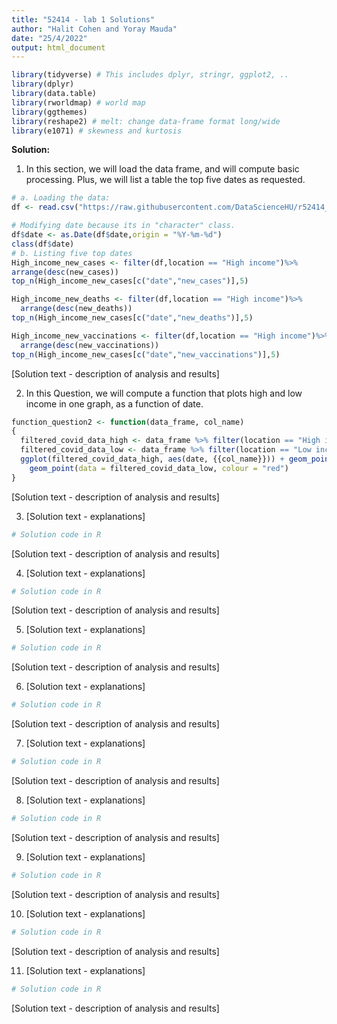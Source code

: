 ```yaml
---
title: "52414 - lab 1 Solutions"
author: "Halit Cohen and Yoray Mauda"
date: "25/4/2022"
output: html_document
---
```



```r
library(tidyverse) # This includes dplyr, stringr, ggplot2, ..
library(dplyr)
library(data.table)
library(rworldmap) # world map
library(ggthemes)
library(reshape2) # melt: change data-frame format long/wide
library(e1071) # skewness and kurtosis
```  

**Solution:**  

1. In this section, we will load the data frame, and will compute basic processing. Plus, we will list a table the top five dates as requested. 
```r

# a. Loading the data:
df <- read.csv("https://raw.githubusercontent.com/DataScienceHU/r52414_2021_22_lab1-Mauda_Yoray_and_Cohen_Halit/main/owid-covid-data.csv")

# Modifying date because its in "character" class.
df$date <- as.Date(df$date,origin = "%Y-%m-%d")
class(df$date)
# b. Listing five top dates
High_income_new_cases <- filter(df,location == "High income")%>%
arrange(desc(new_cases))
top_n(High_income_new_cases[c("date","new_cases")],5)

High_income_new_deaths <- filter(df,location == "High income")%>%
  arrange(desc(new_deaths))
top_n(High_income_new_cases[c("date","new_deaths")],5)

High_income_new_vaccinations <- filter(df,location == "High income")%>%
  arrange(desc(new_vaccinations))
top_n(High_income_new_cases[c("date","new_vaccinations")],5)

```
[Solution text - description of analysis and results]


2. In this Question, we will compute a function that plots high and low income in one graph, as a function of date. 
```r
function_question2 <- function(data_frame, col_name)
{
  filtered_covid_data_high <- data_frame %>% filter(location == "High income")
  filtered_covid_data_low <- data_frame %>% filter(location == "Low income")
  ggplot(filtered_covid_data_high, aes(date, {{col_name}})) + geom_point() +
    geom_point(data = filtered_covid_data_low, colour = "red")
}
```

[Solution text - description of analysis and results]

3. [Solution text - explanations] 
```r
# Solution code in R 

```
[Solution text - description of analysis and results]

4. [Solution text - explanations] 
```r
# Solution code in R 

```
[Solution text - description of analysis and results]

5. [Solution text - explanations] 
```r
# Solution code in R 

```
[Solution text - description of analysis and results]

6. [Solution text - explanations] 
```r
# Solution code in R 

```
[Solution text - description of analysis and results]

7. [Solution text - explanations] 
```r
# Solution code in R 

```
[Solution text - description of analysis and results]

8. [Solution text - explanations] 
```r
# Solution code in R 

```
[Solution text - description of analysis and results]

9. [Solution text - explanations] 
```r
# Solution code in R 

```
[Solution text - description of analysis and results]

10. [Solution text - explanations] 
```r
# Solution code in R 

```
[Solution text - description of analysis and results]

11. [Solution text - explanations] 
```r
# Solution code in R 

```
[Solution text - description of analysis and results]

<br/><br/>  



